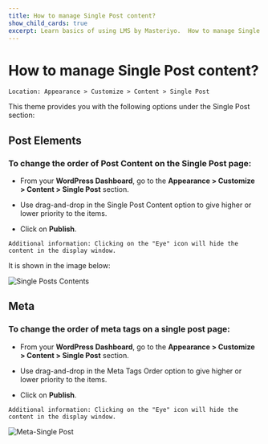 ---
title: How to manage Single Post content?
show_child_cards: true
excerpt: Learn basics of using LMS by Masteriyo.  How to manage Single Post content
---

# How to manage Single Post content?

    Location: Appearance > Customize > Content > Single Post

This theme provides you with the following options under the Single Post section:

## Post Elements

### To change the order of Post Content on the Single Post page:

- From your **WordPress Dashboard**, go to the **Appearance > Customize > Content > Single Post** section.

- Use drag-and-drop in the Single Post Content option to give higher or lower priority to the items.

- Click on **Publish**.


```
Additional information: Clicking on the "Eye" icon will hide the content in the display window.
```

It is shown in the image below:

![Single Posts Contents](https://user-images.githubusercontent.com/109593521/183572961-62517de9-e3eb-4a20-94ba-4d1771d6f2bf.png)

## Meta

### To change the order of meta tags on a single post page:

- From your **WordPress Dashboard**, go to the **Appearance > Customize > Content > Single Post** section.

- Use drag-and-drop in the Meta Tags Order option to give higher or lower priority to the items.

- Click on **Publish**.

```
Additional information: Clicking on the "Eye" icon will hide the content in the display window.
```

![Meta-Single Post](https://user-images.githubusercontent.com/109593521/183580004-743a34ea-0190-4e64-a5cf-e30b3ae2725d.png)

